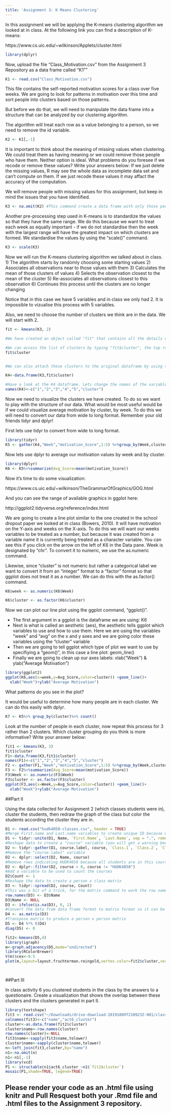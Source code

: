 ```yaml
---
title: 'Assignment 3: K Means Clustering'
---
```


In this assignment we will be applying the K-means clustering algorithm we looked at in class. At the following link you can find a description of K-means:

https://www.cs.uic.edu/~wilkinson/Applets/cluster.html


```r
library(dplyr)
```

Now, upload the file "Class_Motivation.csv" from the Assignment 3 Repository as a data frame called "K1""
```r

K1 <- read.csv("Class_Motivation.csv")

```

This file contains the self-reported motivation scores for a class over five weeks. We are going to look for patterns in motivation over this time and sort people into clusters based on those patterns.

But before we do that, we will need to manipulate the data frame into a structure that can be analyzed by our clustering algorithm.

The algorithm will treat each row as a value belonging to a person, so we need to remove the id variable.

```r

K2 <- K1[,-1]

```

It is important to think about the meaning of missing values when clustering. We could treat them as having meaning or we could remove those people who have them. Neither option is ideal. What problems do you foresee if we recode or remove these values? Write your answers below:
If we just delete the missing values, R may see the whole data as incomplete data set and can't compute on them. If we just recode these values it may affact the accuracy of the computation. 


We will remove people with missing values for this assignment, but keep in mind the issues that you have identified.


```r

K3 <- na.omit(K2) #This command create a data frame with only those people with no missing values. It "omits" all rows with missing values, also known as a "listwise deletion". EG - It runs down the list deleting rows as it goes.

```

Another pre-processing step used in K-means is to standardize the values so that they have the same range. We do this because we want to treat each week as equally important - if we do not standardise then the week with the largest range will have the greatest impact on which clusters are formed. We standardise the values by using the "scale()" command.

```r

K3 <- scale(K3)

```


Now we will run the K-means clustering algorithm we talked about in class. 
1) The algorithm starts by randomly choosing some starting values 
2) Associates all observations near to those values with them
3) Calculates the mean of those clusters of values
4) Selects the observation closest to the mean of the cluster
5) Re-associates all observations closest to this observation
6) Continues this process until the clusters are no longer changing

Notice that in this case we have 5 variables and in class we only had 2. It is impossible to vizualise this process with 5 variables.

Also, we need to choose the number of clusters we think are in the data. We will start with 2.

```r

fit <- kmeans(K3, 2)

#We have created an object called "fit" that contains all the details of our clustering including which observations belong to each cluster.

#We can access the list of clusters by typing "fit$cluster", the top row corresponds to the original order the rows were in. Notice we have deleted some rows.
fit$cluster


#We can also attach these clusters to the original dataframe by using the "data.frame" command to create a new data frame called K4.

K4<-data.frame(K3,fit$cluster)

#Have a look at the K4 dataframe. Lets change the names of the variables to make it more convenient with the names() command.
names(K4)<-c("1","2","3","4","5","cluster")

```

Now we need to visualize the clusters we have created. To do so we want to play with the structure of our data. What would be most useful would be if we could visualize average motivation by cluster, by week. To do this we will need to convert our data from wide to long format. Remember your old friends tidyr and dplyr!

First lets use tidyr to convert from wide to long format.
```r
library(tidyr)
K5 <- gather(K4,"Week","motivation_Score",1:5) %>%group_by(Week,cluster) 
```

Now lets use dplyr to average our motivation values by week and by cluster.

```r
library(dplyr)
K6 <- K5%>%summarize(Avg_Score=mean(motivation_Score))

```

Now it's time to do some visualization: 

https://www.cs.uic.edu/~wilkinson/TheGrammarOfGraphics/GOG.html

And you can see the range of available graphics in ggplot here:

http://ggplot2.tidyverse.org/reference/index.html

We are going to create a line plot similar to the one created in the school dropout paper we looked at in class (Bowers, 2010). It will have motivation on the Y-axis and weeks on the X-axis. To do this we will want our weeks variables to be treated as a number, but because it was created from a variable name it is currently being treated as a character variable. You can see this if you click on the arrow on the left of K6 in the Data pane. Week is designated by "chr". To convert it to numeric, we use the as.numeric command. 

Likewise, since "cluster" is not numeric but rather a categorical label we want to convert it from an "integer" format to a "factor" format so that ggplot does not treat it as a number. We can do this with the as.factor() command.

```r

K6$week <- as.numeric(K6$Week)

K6$cluster <- as.factor(K6$cluster)

```

Now we can plot our line plot using the ggplot command, "ggplot()".

- The first argument in a ggplot is the dataframe we are using: K6
- Next is what is called an aesthetic (aes), the aesthetic tells ggplot which variables to use and how to use them. Here we are using the variables "week" and "avg" on the x and y axes and we are going color these variables using the "cluster" variable
- Then we are going to tell ggplot which type of plot we want to use by specifiying a "geom()", in this case a line plot: geom_line()
- Finally we are going to clean up our axes labels: xlab("Week") & ylab("Average Motivation")

```r
library(ggplot2)
ggplot(K6,aes(x=week,y=Avg_Score,color=cluster)) +geom_line()+
  xlab("Week")+ylab("Average Motivation")
```

What patterns do you see in the plot?



It would be useful to determine how many people are in each cluster. We can do this easily with dplyr.

```r
K7 <- K5%>% group_by(cluster)%>% count()
```

Look at the number of people in each cluster, now repeat this process for 3 rather than 2 clusters. Which cluster grouping do you think is more informative? Write your answer below:

```r
fit1 <- kmeans(K3, 3)
fit1$cluster
F1<-data.frame(K3,fit1$cluster)
names(F1)<-c("1","2","3","4","5","cluster")
F2 <- gather(F1,"Week","motivation_Score",1:5) %>%group_by(Week,cluster)
F3 <- F2%>%summarize(Avg_Score=mean(motivation_Score))
F3$Week <- as.numeric(F3$Week)
F3$cluster <- as.factor(F3$cluster)
ggplot(F3,aes(x=Week,y=Avg_Score,color=cluster)) +geom_line()+
  xlab("Week")+ylab("Average Motivation")

```

##Part II

Using the data collected for Assignment 2 (which classes students were in), cluster the students, then redraw the graph of the class but color the students according the cluster they are in.
```r
D1 <- read.csv("hudk4050-classes.csv", header = TRUE)
#Merge First.name and Last.name variables to create unique ID because we have duplicate first and last names in the class
D1 <- tidyr::unite(D1, Name, `First.Name`, `Last.Name`, sep = ".", remove = TRUE)
#Reshape data to create a "course" variable (you will get a warning because there are missing cells)
D2 <- tidyr::gather(D1, course.label, course, `Class.1`, `Class.2`, `Class.3`, `Class.4`, `Class.5`, Class.6, na.rm = TRUE, convert = FALSE)
#Remove the "course.label" variable
D2 <- dplyr::select(D2, Name, course)
#Remove rows indicating HUDK4050 because all students are in this course and it will overwhelm the graph
D2 <- dplyr::filter(D2, course > 0, course != "HUDK4050")
#Add a variable to be used to count the courses
D2$Count <- 1
#Reshape the data to create a person x class matrix
D3 <- tidyr::spread(D2, course, Count)
#This was a bit of a trick, for the matrix command to work the row names needed to changed from an indice (1,2,3,etc) to the student names 
row.names(D3) <- D3$Name
D3$Name <- NULL
D3 <- ifelse(is.na(D3), 0, 1)
#Convert the data from data frame format to matrix format so it can be transposed
D4 <- as.matrix(D3)
#Transpose matrix to produce a person x person matrix
D5 <- D4 %*% t(D4)
diag(D5) <- 0

fit2<-kmeans(D5,4)
library(igraph)
m<-graph.adjacency(D5,mode="undirected")
library(RColorBrewer)
V(m)$cex<-0.5
plot(m,layout=layout.fruchterman.reingold,vertex.color=fit2$cluster,vertex.label.cex=0.4)




```


##Part III

In class activity 6 you clustered students in the class by the answers to a questionaire. Create a visualization that shows the overlap between these clusters and the clusters generated in part II.
```r
library(textshape)
fit3 <- read.csv("~/Downloads/drive-download-20191009T210923Z-001/class-activity-6/fit3.csv")
colnames(fit3)<-c("name","act6_cluster")
cluster<-as.data.frame(fit2$cluster)
cluster$name<-row.names(cluster)
row.names(cluster)<-NULL
fit3$name<-sapply(fit3$name,tolower)
cluster$name<-sapply(cluster$name,tolower)
n<-left_join(fit3,cluster,by="name")
n1<-na.omit(n)
n1<-n1[,-1]
library(vcd)
P1 <- structable(n1$act6_cluster ~n1$`fit2$cluster`)
mosaic(P1,shade=TRUE, legend=TRUE)
```

## Please render your code as an .html file using knitr and Pull Resquest both your .Rmd file and .html files to the Assignment 3 repository.

